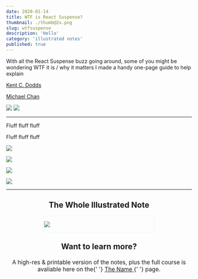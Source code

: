 ```yaml
---
date: 2020-01-14
title: WTF is React Suspense?
thumbnail: ./thumb@2x.png
slug: wtfsuspense
description: 'Hello'
category: 'illustrated notes'
published: true
---
```


<NotesContainer>

With all the React Suspense buzz going around, some of you might be wondering WTF it is / why it matters
I made a handy one-page guide to help explain

[Kent C. Dodds](https://twitter.com/kentcdodds)

[Michael Chan](https://twitter.com/chantastic)

<img style="max-width: 500px;" src="./build-an-app-with-react-suspense@2x.png" />
<img src="./use-suspense-to-simplify-your-async-ui@2x.png" />

<hr />

Fluff fluff fluff

Fluff fluff fluff

![](./WftReactSuspense_1.png)

![](./WftReactSuspense_2.png)

![](./WftReactSuspense_3.png)

![](./WftReactSuspense_4.png)

---

<h2 style="text-align: center; margin-bottom: 0;">The Whole Illustrated Note</h2>
 <br />

<div style="border: 1px solid #e8f3f7;
          box-sizing: border-box;
          border-radius: 4px;
          boxShadow: 0px 8px 16px -12px rgba(120, 134, 138, 0.75);
          max-width: 300px;
          margin: 0 auto;">

![](./WftReactSuspense--thumbnail.png)

</div>

<h3 style="text-align: center;
          font-size: 1.5em;
          margin-top: 1.2em;">
        Want to learn more?
      </h3>
      
<p style="font-size: 1.1em;
          text-align: center;
          margin: 0 auto;
          max-width: 500px;">
        A high-res & printable version of the notes, plus the full course
        is avaliable here on the{' '}
        <a href='#' rel='noopener noreferrer' target='_blank'>
          The Name
        </a>{' '}
        page.
      </p>

</NotesContainer>

